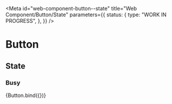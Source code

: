 <!-- @license CC0-1.0 -->


<Meta
  id="web-component-button--state"
  title="Web Component/Button/State"
  parameters={{
    status: {
      type: "WORK IN PROGRESS",
    },
  }}
/>

# Button

## State

### Busy

<Canvas>
  <Story
    name="busy"
    args={{
      busy: true,
      textContent: "Send",
      type: "submit",
    }}
  >
    {Button.bind({})}
  </Story>
</Canvas>

